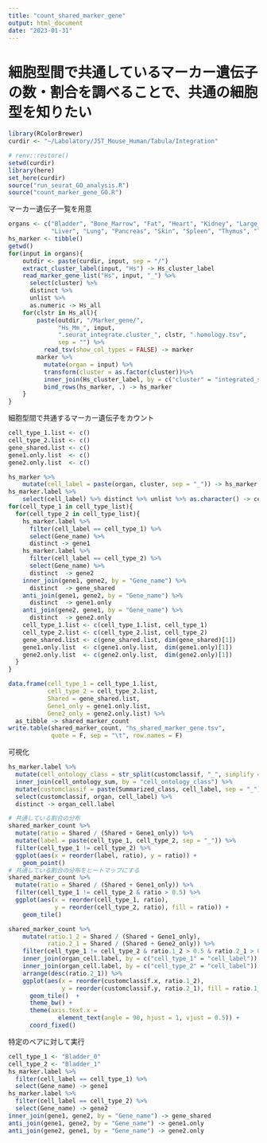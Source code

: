 ```yaml
---
title: "count_shared_marker_gene"
output: html_document
date: "2023-01-31"
---
```

# 細胞型間で共通しているマーカー遺伝子の数・割合を調べることで、共通の細胞型を知りたい
```r
library(RColorBrewer)
curdir <- "~/Labolatory/JST_Mouse_Human/Tabula/Integration"

# renv::restore()
setwd(curdir)
library(here)
set_here(curdir)
source("run_seurat_GO_analysis.R")
source("count_marker_gene_GO.R")
```
マーカー遺伝子一覧を用意
```r
organs <- c("Bladder", "Bone_Marrow", "Fat", "Heart", "Kidney", "Large_Intestine",
            "Liver", "Lung", "Pancreas", "Skin", "Spleen", "Thymus", "Trachea")
hs_marker <- tibble()
getwd()
for(input in organs){
    outdir <- paste(curdir, input, sep = "/")
    extract_cluster_label(input, "Hs") -> Hs_cluster_label
    read_marker_gene_list("Hs", input, "_") %>%
      select(cluster) %>%
      distinct %>%
      unlist %>%
      as.numeric -> Hs_all
    for(clstr in Hs_all){
        paste(outdir, "/Marker_gene/",
              "Hs_Mm_", input,
              ".seurat_integrate.cluster_", clstr, ".homology.tsv",
              sep = "") %>%
          read_tsv(show_col_types = FALSE) -> marker
        marker %>%
          mutate(organ = input) %>%
          transform(cluster = as.factor(cluster))%>%
          inner_join(Hs_cluster_label, by = c("cluster" = "integrated_seurat_cluster")) %>% 
          bind_rows(hs_marker, .) -> hs_marker
    }
}
```

細胞型間で共通するマーカー遺伝子をカウント
```r
cell_type_1.list <- c()
cell_type_2.list <- c()
gene_shared.list <- c()
gene1.only.list  <- c()
gene2.only.list  <- c()

hs_marker %>%
    mutate(cell_label = paste(organ, cluster, sep = "_")) -> hs_marker.label
hs_marker.label %>%
    select(cell_label) %>% distinct %>% unlist %>% as.character() -> cell_type_list
for(cell_type_1 in cell_type_list){
  for(cell_type_2 in cell_type_list){
    hs_marker.label %>%
      filter(cell_label == cell_type_1) %>%
      select(Gene_name) %>%
      distinct -> gene1
    hs_marker.label %>%
      filter(cell_label == cell_type_2) %>%
      select(Gene_name) %>%
      distinct  -> gene2
    inner_join(gene1, gene2, by = "Gene_name") %>%
      distinct  -> gene_shared
    anti_join(gene1, gene2, by = "Gene_name") %>%
      distinct  -> gene1.only
    anti_join(gene2, gene1, by = "Gene_name") %>%
      distinct  -> gene2.only
    cell_type_1.list <- c(cell_type_1.list, cell_type_1)
    cell_type_2.list <- c(cell_type_2.list, cell_type_2)
    gene_shared.list <- c(gene_shared.list, dim(gene_shared)[1])
    gene1.only.list  <- c(gene1.only.list,  dim(gene1.only)[1])
    gene2.only.list  <- c(gene2.only.list,  dim(gene2.only)[1])
  }
}

data.frame(cell_type_1 = cell_type_1.list,
           cell_type_2 = cell_type_2.list,
           Shared = gene_shared.list,
           Gene1_only = gene1.only.list,
           Gene2_only = gene2.only.list) %>%
  as_tibble -> shared_marker_count
write.table(shared_marker_count, "hs_shared_marker_gene.tsv",
            quote = F, sep = "\t", row.names = F)
```

可視化
```r
hs_marker.label %>%
  mutate(cell_ontology_class = str_split(customclassif, "_", simplify = T)[,2]) %>%
  inner_join(cell_ontology_sum, by = "cell_ontology_class") %>%
  mutate(customclassif = paste(Summarized_class, cell_label, sep = "_")) %>%
  select(customclassif, organ, cell_label) %>%
  distinct -> organ_cell.label

# 共通している割合の分布
shared_marker_count %>%
  mutate(ratio = Shared / (Shared + Gene1_only)) %>%
  mutate(label = paste(cell_type_1, cell_type_2, sep = "_")) %>%
  filter(cell_type_1 != cell_type_2) %>%
  ggplot(aes(x = reorder(label, ratio), y = ratio)) +
    geom_point()
# 共通している割合の分布をヒートマップにする
shared_marker_count %>%
  mutate(ratio = Shared / (Shared + Gene1_only)) %>%
  filter(cell_type_1 != cell_type_2 & ratio > 0.5) %>%
  ggplot(aes(x = reorder(cell_type_1, ratio),
             y = reorder(cell_type_2, ratio), fill = ratio)) +
    geom_tile()

shared_marker_count %>%
    mutate(ratio.1_2 = Shared / (Shared + Gene1_only),
           ratio.2_1 = Shared / (Shared + Gene2_only)) %>%
    filter(cell_type_1 != cell_type_2 & ratio.1_2 > 0.5 & ratio.2_1 > 0.5) %>%
    inner_join(organ_cell.label, by = c("cell_type_1" = "cell_label")) %>%
    inner_join(organ_cell.label, by = c("cell_type_2" = "cell_label")) %>%
    arrange(desc(ratio.2_1)) %>%
    ggplot(aes(x = reorder(customclassif.x, ratio.1_2),
               y = reorder(customclassif.y, ratio.2_1), fill = ratio.1_2 + ratio.2_1)) +
      geom_tile()  +
      theme_bw() +
      theme(axis.text.x =
              element_text(angle = 90, hjust = 1, vjust = 0.5)) +
      coord_fixed()
```

特定のペアに対して実行
```r
cell_type_1 <- "Bladder_0"
cell_type_2 <- "Bladder_1"
hs_marker.label %>%
  filter(cell_label == cell_type_1) %>%
  select(Gene_name) -> gene1
hs_marker.label %>%
  filter(cell_label == cell_type_2) %>%
  select(Gene_name) -> gene2
inner_join(gene1, gene2, by = "Gene_name") -> gene_shared
anti_join(gene1, gene2, by = "Gene_name") -> gene1.only
anti_join(gene2, gene1, by = "Gene_name") -> gene2.only

```